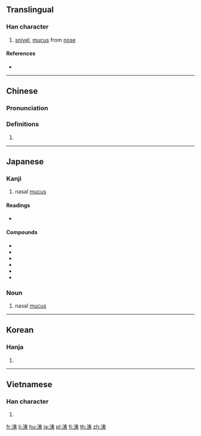 {{character info/new}}
{{also|涕}}
==Translingual==

===Han character===
{{Han char|rn=85|rad=水|as=06|sn=9|four=35132|canj=EKN|ids=⿰氵夷}}

# [[snivel]], [[mucus]] from [[nose]]

====References====
* {{Han ref|kx=0620.190|dkj=17387|dj=1017.010|hdz=31605.070|uh=6D1F|ud=27935|bh=CF70|bd=53104}}

----

==Chinese==
{{zh-forms}}

===Pronunciation===
{{zh-pron
|m=tì,yí
|c=tai3,ji4
|mc=y
|oc=y
|ma=
|cat=n
}}

===Definitions===
{{zh-hanzi}}

# {{rfdef|lang=zh}}

----

==Japanese==

===Kanji===
{{ja-kanji|grade=|rs=水06}}

# nasal [[mucus]]

====Readings====
* {{ja-readings|on=[[い]] (i)|kanon=[[てい]] (tei)|goon=[[たい]] (tai)|kun=[[はなじる]] (hanajiru)}}

{{wikipedia|lang=ja}}

====Compounds====
{{der-top|Compounds}}
* {{ja-r|青洟|あおばな|gloss=green snot hanging from a child's nose}}
* {{ja-r|涕洟|てい.い}}
* {{ja-r|洟垂|はなたれ}}
* {{ja-r|洟垂れ小僧|はなたれ こぞう}}
* {{ja-r|洟提灯|はなぢょうちん}}
* {{ja-r|水洟|みずばな|gloss=runny nose}}
{{der-bottom}}

===Noun===
{{ja-noun|はな}}

# nasal [[mucus]]

----

==Korean==

===Hanja===
{{ko-hanja|hangeul=이|eumhun=|rv=i|mr=i|y=i}}

# {{defn|lang=ko|sort=水06}}

----

==Vietnamese==

===Han character===
{{vi-readings|rs=水06| hanviet = dề}}

# {{defn|lang=vi|sort=水06}}

[[fr:洟]]
[[li:洟]]
[[hu:洟]]
[[ja:洟]]
[[pl:洟]]
[[fi:洟]]
[[th:洟]]
[[zh:洟]]